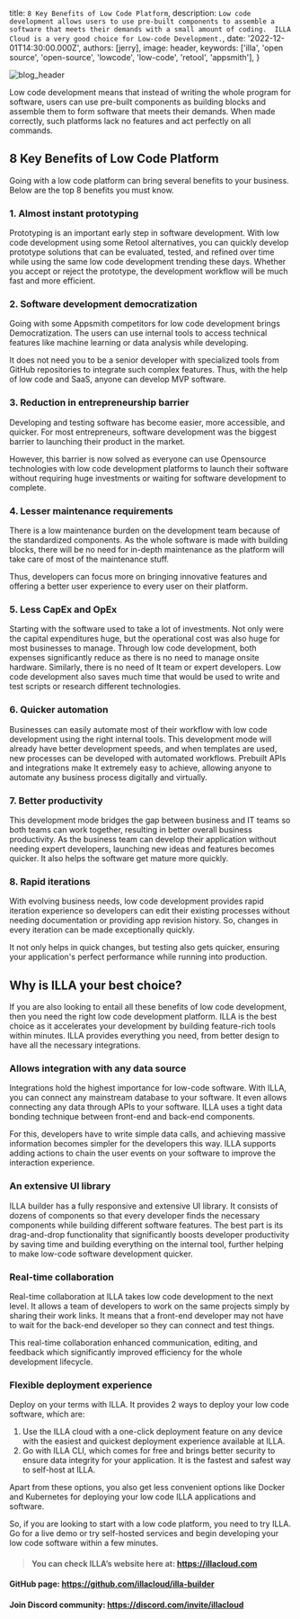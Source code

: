 
  title: `8 Key Benefits of Low Code Platform`,
  description: `Low code development allows users to use pre-built components to assemble a software that meets their demands with a small amount of coding.  ILLA Cloud is a very good choice for Low-code Development.`,
  date: '2022-12-01T14:30:00.000Z',
  authors: [jerry],
  image: header,
  keywords: ['illa', 'open source', 'open-source', 'lowcode', 'low-code', 'retool', 'appsmith'],
}

<img
  src={header}
  alt="blog_header"
/>

Low code development means that instead of writing the whole program for software, users can use pre-built components as building blocks and assemble them to form software that meets their demands. When made correctly, such platforms lack no features and act perfectly on all commands.

## 8 Key Benefits of Low Code Platform

Going with a low code platform can bring several benefits to your business. Below are the top 8 benefits you must know.

### 1. Almost instant prototyping

Prototyping is an important early step in software development. With low code development using some Retool alternatives, you can quickly develop prototype solutions that can be evaluated, tested, and refined over time while using the same low code development trending these days. Whether you accept or reject the prototype, the development workflow will be much fast and more efficient.

### 2. Software development democratization

Going with some Appsmith competitors for low code development brings Democratization. The users can use internal tools to access technical features like machine learning or data analysis while developing.

It does not need you to be a senior developer with specialized tools from GitHub repositories to integrate such complex features. Thus, with the help of low code and SaaS, anyone can develop MVP software.

### 3. Reduction in entrepreneurship barrier

Developing and testing software has become easier, more accessible, and quicker. For most entrepreneurs, software development was the biggest barrier to launching their product in the market.

However, this barrier is now solved as everyone can use Opensource technologies with low code development platforms to launch their software without requiring huge investments or waiting for software development to complete.

### 4. Lesser maintenance requirements

There is a low maintenance burden on the development team because of the standardized components. As the whole software is made with building blocks, there will be no need for in-depth maintenance as the platform will take care of most of the maintenance stuff.

Thus, developers can focus more on bringing innovative features and offering a better user experience to every user on their platform.

### 5. Less CapEx and OpEx

Starting with the software used to take a lot of investments. Not only were the capital expenditures huge, but the operational cost was also huge for most businesses to manage. Through low code development, both expenses significantly reduce as there is no need to manage onsite hardware. Similarly, there is no need of It team or expert developers. Low code development also saves much time that would be used to write and test scripts or research different technologies.

### 6. Quicker automation

Businesses can easily automate most of their workflow with low code development using the right internal tools. This development mode will already have better development speeds, and when templates are used, new processes can be developed with automated workflows. Prebuilt APIs and integrations make It extremely easy to achieve, allowing anyone to automate any business process digitally and virtually.

### 7. Better productivity

This development mode bridges the gap between business and IT teams so both teams can work together, resulting in better overall business productivity. As the business team can develop their application without needing expert developers, launching new ideas and features becomes quicker. It also helps the software get mature more quickly.

### 8. Rapid iterations

With evolving business needs, low code development provides rapid iteration experience so developers can edit their existing processes without needing documentation or providing app revision history. So, changes in every iteration can be made exceptionally quickly.

It not only helps in quick changes, but testing also gets quicker, ensuring your application's perfect performance while running into production.

## Why is ILLA your best choice?
If you are also looking to entail all these benefits of low code development, then you need the right low code development platform. ILLA is the best choice as it accelerates your development by building feature-rich tools within minutes. ILLA provides everything you need, from better design to have all the necessary integrations.

### Allows integration with any data source
Integrations hold the highest importance for low-code software. With ILLA, you can connect any mainstream database to your software. It even allows connecting any data through APIs to your software. ILLA uses a tight data bonding technique between front-end and back-end components.

For this, developers have to write simple data calls, and achieving massive information becomes simpler for the developers this way. ILLA supports adding actions to chain the user events on your software to improve the interaction experience.

### An extensive UI library
ILLA builder has a fully responsive and extensive UI library. It consists of dozens of components so that every developer finds the necessary components while building different software features. The best part is its drag-and-drop functionality that significantly boosts developer productivity by saving time and building everything on the internal tool, further helping to make low-code software development quicker.

### Real-time collaboration
Real-time collaboration at ILLA takes low code development to the next level. It allows a team of developers to work on the same projects simply by sharing their work links. It means that a front-end developer may not have to wait for the back-end developer so they can connect and test things.

This real-time collaboration enhanced communication, editing, and feedback which significantly improved efficiency for the whole development lifecycle.

### Flexible deployment experience
Deploy on your terms with ILLA. It provides 2 ways to deploy your low code software, which are:

1. Use the ILLA cloud with a one-click deployment feature on any device with the easiest and quickest deployment experience available at ILLA.
2. Go with ILLA CLI, which comes for free and brings better security to ensure data integrity for your application. It is the fastest and safest way to self-host at ILLA.

Apart from these options, you also get less convenient options like Docker and Kubernetes for deploying your low code ILLA applications and software.

So, if you are looking to start with a low code platform, you need to try ILLA. Go for a live demo or try self-hosted services and begin developing your low code software within a few minutes.


> #### You can check ILLA’s website here at: https://illacloud.com
#### GitHub page: https://github.com/illacloud/illa-builder
#### Join Discord community: https://discord.com/invite/illacloud
